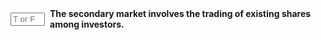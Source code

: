 ::: {.question-block}

<form onsubmit="event.preventDefault(); checkAnswerBox('q9','T')" style="display: flex; align-items: center; gap: 8px;">
  <input type="text" id="q9" name="q9" maxlength="1" placeholder="T or F"
         style="width: 55px;" data-correct-answer="T" />
  <label for="q9"><strong>The secondary market involves the trading of existing shares among investors.</strong></label>
</form>

<div id="feedback-q9" class="feedback" data-status="" style="display:none;">
  The sentence is TRUE: The sentence is true.
</div>

:::
